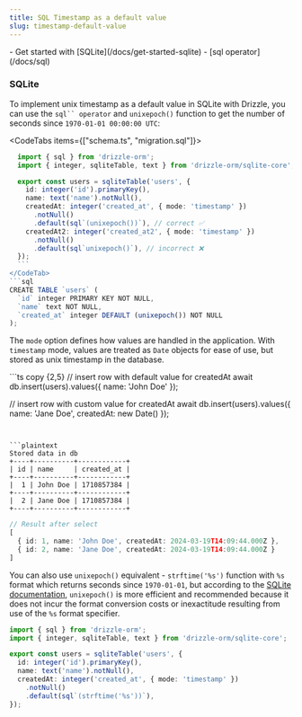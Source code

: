 ```yaml
---
title: SQL Timestamp as a default value
slug: timestamp-default-value
---
```



<Prerequisites>
- Get started with [SQLite](/docs/get-started-sqlite)
- [sql operator](/docs/sql)
</Prerequisites>

### SQLite

To implement unix timestamp as a default value in SQLite with Drizzle, you can use the `sql`` operator` and `unixepoch()` function to get the number of seconds since `1970-01-01 00:00:00 UTC`:

<CodeTabs items={["schema.ts", "migration.sql"]}>
  <CodeTab>
  ```ts copy {9, 12}
    import { sql } from 'drizzle-orm';
    import { integer, sqliteTable, text } from 'drizzle-orm/sqlite-core';

    export const users = sqliteTable('users', {
      id: integer('id').primaryKey(),
      name: text('name').notNull(),
      createdAt: integer('created_at', { mode: 'timestamp' })
        .notNull()
        .default(sql`(unixepoch())`), // correct ✅
      createdAt2: integer('created_at2', { mode: 'timestamp' })
        .notNull()
        .default(sql`unixepoch()`), // incorrect ❌
    });
    ```
  </CodeTab>
  ```sql
  CREATE TABLE `users` (
    `id` integer PRIMARY KEY NOT NULL,
    `name` text NOT NULL,
    `created_at` integer DEFAULT (unixepoch()) NOT NULL
  );
  ```
</CodeTabs>

The `mode` option defines how values are handled in the application. With `timestamp` mode, values are treated as `Date` objects for ease of use, but stored as unix timestamp in the database.

<Section>
```ts copy {2,5}
// insert row with default value for createdAt
await db.insert(users).values({ name: 'John Doe' });

// insert row with custom value for createdAt
await db.insert(users).values({ name: 'Jane Doe', createdAt: new Date() });
```


```plaintext
Stored data in db
+----+----------+------------+
| id | name     | created_at |
+----+----------+------------+
|  1 | John Doe | 1710857384 |
+----+----------+------------+
|  2 | Jane Doe | 1710857384 |
+----+----------+------------+
```

```ts
// Result after select
[
  { id: 1, name: 'John Doe', createdAt: 2024-03-19T14:09:44.000Z },
  { id: 2, name: 'Jane Doe', createdAt: 2024-03-19T14:09:44.000Z }
]
```
</Section>

You can also use `unixepoch()` equivalent - `strftime('%s')` function with `%s` format which returns seconds since `1970-01-01`, but according to the [SQLite documentation](https://www.sqlite.org/lang_datefunc.html), `unixepoch()` is more efficient and recommended because it does not incur the format conversion costs or inexactitude resulting from use of the `%s` format specifier.

```ts copy {9}
import { sql } from 'drizzle-orm';
import { integer, sqliteTable, text } from 'drizzle-orm/sqlite-core';

export const users = sqliteTable('users', {
  id: integer('id').primaryKey(),
  name: text('name').notNull(),
  createdAt: integer('created_at', { mode: 'timestamp' })
    .notNull()
    .default(sql`(strftime('%s'))`),
});
```
